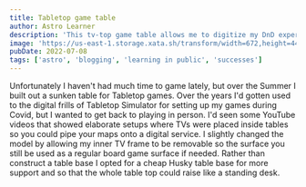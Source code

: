 ```yaml
---
title: Tabletop game table
author: Astro Learner
description: 'This tv-top game table allows me to digitize my DnD experience'
image: 'https://us-east-1.storage.xata.sh/transform/width=672,height=448,fit=cover,gravity=auto/c73jfchn8t2uhcptgucsgfpcig'
pubDate: 2022-07-08
tags: ['astro', 'blogging', 'learning in public', 'successes']
---
```



Unfortunately I haven't had much time to game lately, but over the Summer I built out a sunken table for Tabletop games. Over the years I'd gotten used to the digital frills of Tabletop Simulator for setting up my games during Covid, but I wanted to get back to playing in person. I'd seen some YouTube videos that showed elaborate setups where TVs were placed inside tables so you could pipe your maps onto a digital service. I slightly changed the model by allowing my inner TV frame to be removable so the surface you still be used as a regular board game surface if needed. Rather than construct a table base I opted for a cheap Husky table base for more support and so that the whole table top could raise like a standing desk.

<Gallery folder="game-table" />
